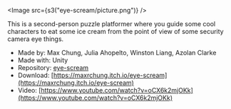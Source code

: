 
<Image src={s3("eye-scream/picture.png")} />

This is a second-person puzzle platformer where you guide some cool characters to eat some ice cream from the point of view of some security camera eye things.

- Made by: Max Chung, Julia Ahopelto, Winston Liang, Azolan Clarke
- Made with: Unity
- Repository: [eye-scream](https://github.com/maxrchung/eye-scream)
- Download: [https://maxrchung.itch.io/eye-scream](https://maxrchung.itch.io/eye-scream)
- Video: [https://www.youtube.com/watch?v=oCX6k2mjOKk](https://www.youtube.com/watch?v=oCX6k2mjOKk)
